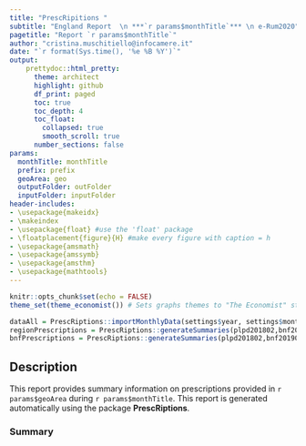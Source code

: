 ```yaml
---
title: "PrescRipitions "
subtitle: "England Report  \n ***`r params$monthTitle`*** \n e-Rum2020"
pagetitle: "Report `r params$monthTitle`"
author: "cristina.muschitiello@infocamere.it"
date: "`r format(Sys.time(), '%e %B %Y')`"
output:
    prettydoc::html_pretty:
      theme: architect
      highlight: github
      df_print: paged
      toc: true
      toc_depth: 4
      toc_float:
        collapsed: true
        smooth_scroll: true
      number_sections: false
params:
  monthTitle: monthTitle
  prefix: prefix
  geoArea: geo  
  outputFolder: outFolder
  inputFolder: inputFolder
header-includes:
- \usepackage{makeidx}
- \makeindex
- \usepackage{float} #use the 'float' package
- \floatplacement{figure}{H} #make every figure with caption = h
- \usepackage{amsmath}
- \usepackage{amssymb}
- \usepackage{amsthm}
- \usepackage{mathtools}
---
```



```r
knitr::opts_chunk$set(echo = FALSE)
theme_set(theme_economist()) # Sets graphs themes to "The Economist" style
```

```r
dataAll = PrescRiptions::importMonthlyData(settings$year, settings$month)
regionPrescriptions = PrescRiptions::generateSummaries(plpd201802,bnf201901,on = "REGION",year = settings$year, month = settings$month)
bnfPrescriptions = PrescRiptions::generateSummaries(plpd201802,bnf201901,on = "BNF",year = settings$year, month = settings$month)

```
## Description

This report provides summary information on prescriptions provided in `r params$geoArea ` during `r params$monthTitle `. This report is generated automatically using the package **PrescRiptions**.

### Summary

